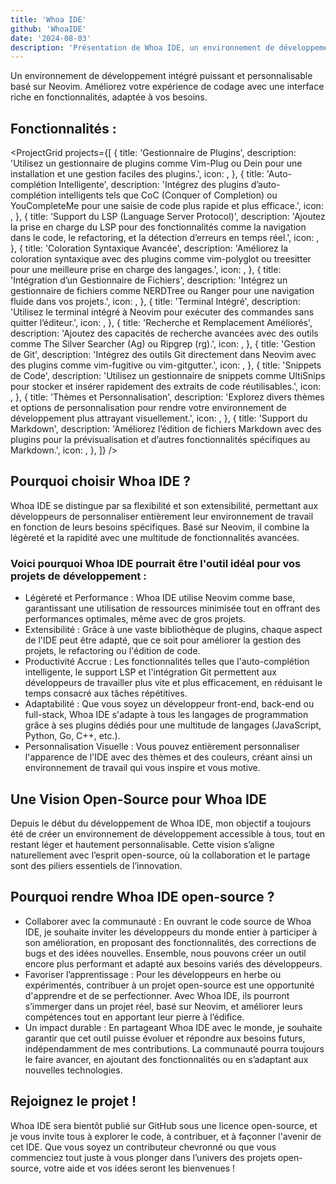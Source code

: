 ```yaml
---
title: 'Whoa IDE'
github: 'WhoaIDE'
date: '2024-08-03'
description: 'Présentation de Whoa IDE, un environnement de développement intégré léger et extensible.'
---
```


Un environnement de développement intégré puissant et personnalisable basé sur Neovim. Améliorez votre expérience de
codage avec une interface riche en fonctionnalités, adaptée à vos besoins.

## Fonctionnalités :

<ProjectGrid
  projects={[
    {
      title: 'Gestionnaire de Plugins',
      description:
        'Utilisez un gestionnaire de plugins comme Vim-Plug ou Dein pour une installation et une gestion faciles des plugins.',
      icon: <FaPlug />,
    },
    {
      title: 'Auto-complétion Intelligente',
      description:
        'Intégrez des plugins d’auto-complétion intelligents tels que CoC (Conquer of Completion) ou YouCompleteMe pour une saisie de code plus rapide et plus efficace.',
      icon: <FaCode />,
    },
    {
      title: 'Support du LSP (Language Server Protocol)',
      description:
        'Ajoutez la prise en charge du LSP pour des fonctionnalités comme la navigation dans le code, le refactoring, et la détection d’erreurs en temps réel.',
      icon: <FaSitemap />,
    },
    {
      title: 'Coloration Syntaxique Avancée',
      description:
        'Améliorez la coloration syntaxique avec des plugins comme vim-polyglot ou treesitter pour une meilleure prise en charge des langages.',
      icon: <FaPaintBrush />,
    },
    {
      title: 'Intégration d’un Gestionnaire de Fichiers',
      description:
        'Intégrez un gestionnaire de fichiers comme NERDTree ou Ranger pour une navigation fluide dans vos projets.',
      icon: <FaFolder />,
    },
    {
      title: 'Terminal Intégré',
      description: 'Utilisez le terminal intégré à Neovim pour exécuter des commandes sans quitter l’éditeur.',
      icon: <FaTerminal />,
    },
    {
      title: 'Recherche et Remplacement Améliorés',
      description:
        'Ajoutez des capacités de recherche avancées avec des outils comme The Silver Searcher (Ag) ou Ripgrep (rg).',
      icon: <FaSearch />,
    },
    {
      title: 'Gestion de Git',
      description:
        'Intégrez des outils Git directement dans Neovim avec des plugins comme vim-fugitive ou vim-gitgutter.',
      icon: <FaGithub />,
    },
    {
      title: 'Snippets de Code',
      description:
        'Utilisez un gestionnaire de snippets comme UltiSnips pour stocker et insérer rapidement des extraits de code réutilisables.',
      icon: <FaClipboard />,
    },
    {
      title: 'Thèmes et Personnalisation',
      description:
        'Explorez divers thèmes et options de personnalisation pour rendre votre environnement de développement plus attrayant visuellement.',
      icon: <FaPaintBrush />,
    },
    {
      title: 'Support du Markdown',
      description:
        'Améliorez l’édition de fichiers Markdown avec des plugins pour la prévisualisation et d’autres fonctionnalités spécifiques au Markdown.',
      icon: <FaFile />,
    },
  ]}
/>

## Pourquoi choisir Whoa IDE ?

Whoa IDE se distingue par sa flexibilité et son extensibilité, permettant aux développeurs de personnaliser entièrement
leur environnement de travail en fonction de leurs besoins spécifiques. Basé sur Neovim, il combine la légèreté et la
rapidité avec une multitude de fonctionnalités avancées.

### Voici pourquoi Whoa IDE pourrait être l'outil idéal pour vos projets de développement :

- Légèreté et Performance : Whoa IDE utilise Neovim comme base, garantissant une utilisation de ressources minimisée
  tout en offrant des performances optimales, même avec de gros projets.
- Extensibilité : Grâce à une vaste bibliothèque de plugins, chaque aspect de l'IDE peut être adapté, que ce soit pour
  améliorer la gestion des projets, le refactoring ou l'édition de code.
- Productivité Accrue : Les fonctionnalités telles que l'auto-complétion intelligente, le support LSP et l'intégration
  Git permettent aux développeurs de travailler plus vite et plus efficacement, en réduisant le temps consacré aux
  tâches répétitives.
- Adaptabilité : Que vous soyez un développeur front-end, back-end ou full-stack, Whoa IDE s'adapte à tous les langages
  de programmation grâce à ses plugins dédiés pour une multitude de langages (JavaScript, Python, Go, C++, etc.).
- Personnalisation Visuelle : Vous pouvez entièrement personnaliser l'apparence de l'IDE avec des thèmes et des
  couleurs, créant ainsi un environnement de travail qui vous inspire et vous motive.

## Une Vision Open-Source pour Whoa IDE

Depuis le début du développement de Whoa IDE, mon objectif a toujours été de créer un environnement de développement
accessible à tous, tout en restant léger et hautement personnalisable. Cette vision s’aligne naturellement avec l’esprit
open-source, où la collaboration et le partage sont des piliers essentiels de l’innovation.

## Pourquoi rendre Whoa IDE open-source ?

- Collaborer avec la communauté : En ouvrant le code source de Whoa IDE, je souhaite inviter les développeurs du monde
  entier à participer à son amélioration, en proposant des fonctionnalités, des corrections de bugs et des idées
  nouvelles. Ensemble, nous pouvons créer un outil encore plus performant et adapté aux besoins variés des développeurs.
- Favoriser l’apprentissage : Pour les développeurs en herbe ou expérimentés, contribuer à un projet open-source est une
  opportunité d'apprendre et de se perfectionner. Avec Whoa IDE, ils pourront s’immerger dans un projet réel, basé sur
  Neovim, et améliorer leurs compétences tout en apportant leur pierre à l’édifice.
- Un impact durable : En partageant Whoa IDE avec le monde, je souhaite garantir que cet outil puisse évoluer et
  répondre aux besoins futurs, indépendamment de mes contributions. La communauté pourra toujours le faire avancer, en
  ajoutant des fonctionnalités ou en s’adaptant aux nouvelles technologies.

## Rejoignez le projet !

Whoa IDE sera bientôt publié sur GitHub sous une licence open-source, et je vous invite tous à explorer le code, à
contribuer, et à façonner l'avenir de cet IDE. Que vous soyez un contributeur chevronné ou que vous commenciez tout
juste à vous plonger dans l’univers des projets open-source, votre aide et vos idées seront les bienvenues !
